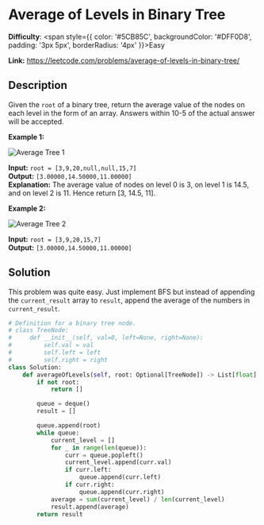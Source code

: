 # Average of Levels in Binary Tree

**Difficulty**: <span style={{ color: '#5CB85C', backgroundColor: '#DFF0D8', padding: '3px 5px', borderRadius: '4px' }}>Easy</span>

**Link:** https://leetcode.com/problems/average-of-levels-in-binary-tree/

## Description 

Given the `root` of a binary tree, return the average value of the nodes on each level in the form of an array. Answers within 10-5 of the actual answer will be accepted.

**Example 1:**

<img src="https://assets.leetcode.com/uploads/2021/03/09/avg1-tree.jpg" alt="Average Tree 1" />


**Input:** `root = [3,9,20,null,null,15,7]`  
**Output:** `[3.00000,14.50000,11.00000]`  
**Explanation:** The average value of nodes on level 0 is 3, on level 1 is 14.5, and on level 2 is 11.
Hence return [3, 14.5, 11].

**Example 2:**

<img src="https://assets.leetcode.com/uploads/2021/03/09/avg2-tree.jpg" alt="Average Tree 2" />


**Input:** `root = [3,9,20,15,7]`  
**Output:** `[3.00000,14.50000,11.00000]`  

## Solution

This problem was quite easy. Just implement BFS but instead of appending the `current_result` array to `result`, append the average of the numbers in `current_result`.

```python
# Definition for a binary tree node.
# class TreeNode:
#     def __init__(self, val=0, left=None, right=None):
#         self.val = val
#         self.left = left
#         self.right = right
class Solution:
    def averageOfLevels(self, root: Optional[TreeNode]) -> List[float]:
        if not root:
            return []

        queue = deque()
        result = []

        queue.append(root)
        while queue:
            current_level = []
            for _ in range(len(queue)):
                curr = queue.popleft()
                current_level.append(curr.val)
                if curr.left:
                    queue.append(curr.left)
                if curr.right:
                    queue.append(curr.right)
            average = sum(current_level) / len(current_level)
            result.append(average)
        return result
```



